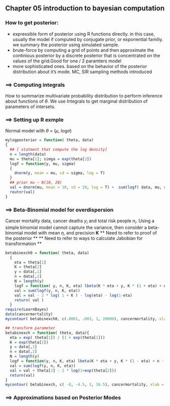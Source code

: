 Chapter 05 introduction to bayesian computation 
----------------
### How to get posterior:
  + expressible form of posterior using R functions directly. 
in this case, usually the model if computed by conjugate prior, or exponential familiy. we summary the posterior using simulated sample.
  + brute-force by computing a grid of points and then approximate the continious posterior by a discrete posterior that is concentrated on the values of the grid.Good for one / 2 paramters model
  + more sophisticated ones. based on the behavior of the posterior distribution about it's mode. MC, SIR sampling methods introduced 

### ==> Computing integrals
How to summarize multivariate probability distribution to perform inference about functions of $\theta$. We use Integrals to get marginal distribution of parameters of intersets. 

### ==> Setting up R exmple
Normal model with $\theta$ =  ($\mu$, log$\sigma$)
```r
mylogposterior = function( theta, data)
{
  ## [ statment that compute the log density]
  n = length(data)
  mu = theta[1]; simga = exp(theta[2])
  logf = function(y, mu, sigma)
  {
    dnorm(y, mean = mu, sd = sigma, log = T)
  }
  ## prior mu ~ N(10, 20)
  val = dnorm(mu, mean = 10, sd = 20, log = T) +  sum(logf( data, mu, sigma)) 
  reutnr(val)
}

```
### ==> Beta-Binomial model for overdispersion
Cancer mortality data, cancer deaths $y_i$ and total risk people $n_i$. Using a simple binomial model cannot capture the variance, then consider a beta-binomial model with mean $\eta$, and precision **K**
** Need to refer to proof of the posterior ** 
** Need to refer to ways to calculate Jabobian for transformation **

```r

betabinexch0 = function( theta, data)
  {
    eta = theta[1]
    K = theta[2]
    y = data[,1]
    n = data[,2]
    N = length(y)
    logf = function( y, n, K, eta) lbeta(K * eta + y, K * (1 + eta) + n -y ) - lbeta( K * eta, K * (1 - eta))
    val = sum(logf(y, n, K, eta))
    val = val - 2 * log( 1 + K ) - log(eta) - log(1-eta)
    return( val )
  }
require(LearnBayes)
data(cancermortality)
mycontour( betabinexch0, c(.0001, .003, 1, 20000), cancermortality, xlab = 'eta', ylab = 'K')

## transform parameter
betabinexch = function( theta, data){
  eta = exp( theta[1]) / (1 + exp(theta[1]))
  K = exp(theta[2])
  y = data[,1]
  n = data[,2]
  N = length(y)
  logf = function(y, n, K, eta) lbeta(K * eta + y, K * (1 - eta) + n - y ) - lbeta(K * eta, K * (1-eta))
  val = sum(logf(y, n, K, eta))
  val = val + theta[2] - 2 * log(1+exp(theta[2]))
  return(val)
}
mycontour( betabinexch, c( -8, -4.5, 3, 16.5), cancermortality, xlab = "logit eta", ylab = 'log K')
```

### ==> Approximations based on Posterior Modes

